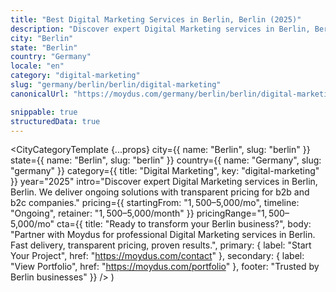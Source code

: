 ```yaml
---
title: "Best Digital Marketing Services in Berlin, Berlin (2025)"
description: "Discover expert Digital Marketing services in Berlin, Berlin. Ongoing delivery, $1,500–$5,000/mo investment. Local market expertise + modern solutions."
city: "Berlin"
state: "Berlin"
country: "Germany"
locale: "en"
category: "digital-marketing"
slug: "germany/berlin/berlin/digital-marketing"
canonicalUrl: "https://moydus.com/germany/berlin/berlin/digital-marketing"

snippable: true
structuredData: true
---
```



  <CityCategoryTemplate
    {...props}
    city={{ name: "Berlin", slug: "berlin" }}
    state={{ name: "Berlin", slug: "berlin" }}
    country={{ name: "Germany", slug: "germany" }}
    category={{ title: "Digital Marketing", key: "digital-marketing" }}
    year="2025"
    intro="Discover expert Digital Marketing services in Berlin, Berlin. We deliver ongoing solutions with transparent pricing for b2b and b2c companies."
    pricing={{
      startingFrom: "$1,500–$5,000/mo",
      timeline: "Ongoing",
      retainer: "$1,500–$5,000/month"
    }}
    pricingRange="$1,500–$5,000/mo"
    cta={{
      title: "Ready to transform your Berlin business?",
      body: "Partner with Moydus for professional Digital Marketing services in Berlin. Fast delivery, transparent pricing, proven results.",
      primary: { label: "Start Your Project", href: "https://moydus.com/contact" },
      secondary: { label: "View Portfolio", href: "https://moydus.com/portfolio" },
      footer: "Trusted by Berlin businesses"
    }}
  />
)
